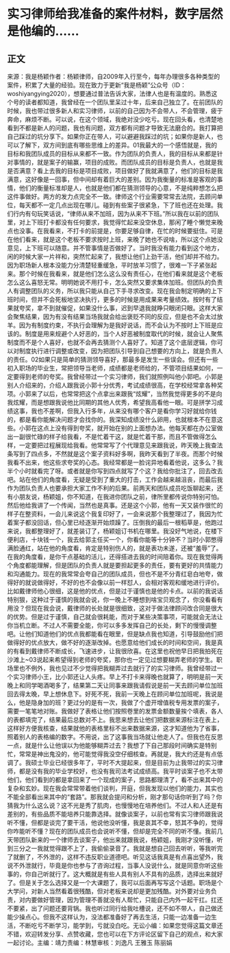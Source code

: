 # 实习律师给我准备的案件材料，数字居然是他编的……
## 正文
来源：我是杨颖作者：杨颖律师，自2009年入行至今，每年办理很多各种类型的案件，积累了大量的经验。现在致力于更新“我是杨颖”公众号（ID：woshiyangying2020），想要通过普法告诉大家，法律人也是有温度的。熟悉这个号的读者都知道，我曾经在一个团队里呆过十年，后来自己独立了。在前团队的时候，我也带过很多新人和实习律师，以前的自己因为不会带人，不会管理，疲于奔命，麻烦不断。可以说，在这个领域，我绝对没少吃亏。现在回头看，也清楚地看到不都是新人的问题，我也有问题，双方都有问题才导致无法磨合的。我打算把自己踩过的坑分享下。如果你正在带人，可以避避我踩过的坑；如果你是新人，也可以了解下，双方间到底有哪些思维上的差异。01我最大的一个感悟就是，我的目标和我团队成员的目标从来都不一致。作为团队的负责人，我的目标从来都是针对事情的，就是案子的输赢，项目的成败。而团队成员的目标是负责人，也就是我是否满意？看上去我的目标是项目成败，项目做好了我就满意了，他们的目标是我满意，这好像是一回事，但中间却有着巨大的差别。因为我衡量的标准是客观的事情，他们的衡量标准却是人，也就是他们都在猜测领导的心意，不是纯粹想怎么把这件事做好。两方的发力点完全不一致。律师这个行业需要常常去法院，去顾问单位，每天都不一定几点出现在哪儿。碰到有些案子很紧急，下了班也还在处理。我们行内有句玩笑话说，“律师从来不加班，因为从来不下班。”所以我在以前的团队里，对上下班打卡都没有任何要求，我觉得忙起来没空休息，那闲了睡个懒觉来晚点也没事。在我看来，不打卡的前提是，你要足够自律，在忙的时候要挺住。可是在他们看来，就是这个老板不要求按时上班，来晚了她也不说啥，所以这个点她没意见，上下班可以随意。并不管事情是否做好了。当时我没有能力看到这个地方，闲的时候大家一片祥和，突然忙起来了，我想让他们上劲干活，他们却并不给力。因为职场新人根本没能力分清楚轻重缓急，平时放羊习惯了，很难一下子紧张起来。那个时候在我看来，就是他们怎么这么没有责任心，在他们看来就是这个老板怎么这么喜怒无常。明明她说不用打卡，怎么突然又要求集体加班。但团队的负责人有调整团队的义务，所以我只能从自己下手寻求改变。现在我会制定明确的上下班时间，但并不会死板地坚决执行，更多的时候是用成果来考量绩效。按时有了结果就夸奖，拿不到就催促，如果没什么事，迟到早退我就睁只眼闭只眼。这样大家会聚焦结果，因为有没有结果当场我就会给出褒贬不同的反应，但是也不会太过放羊。因为有制度约束，不执行会理解为是我好说话，而不会认为不按时上下班是应该的。制度是用来规避个人好恶的，当个人好恶被制度取代的时候，就会让人聚焦制度而不是个人喜好，也就不会再去猜测个人喜好了。知道了这个底层逻辑，你可以对制度执行进行调整或改变，因为把团队引导到自己想要的方向上，就是负责人的责任。02如果只是简单的猜测领导喜好，那最多是发生一些误会。但还有一些初入职场的毕业生，常把领导当老师，成绩都是老师给的，不管项目结果如何，一定要得到老师的夸奖。我曾经带过一个实习律师，我们就照例叫他小郭吧。小郭是别人介绍来的，介绍人跟我说小郭十分优秀，考试成绩很高，在学校经常拿各种奖项。小郭来了以后，也常常把这个点拿出来跟我“炫耀”，当然我觉得更多的不是向我炫耀，而是想跟我说他比同期的其他人优秀，希望我高看他一眼。可是拼学习成绩这事，我也不差啊，但我入行多年，从来没有哪个客户是看你学习好就给你钱的，都是看你能解决问题才会找你的。我深知成绩没什么卵用，也就根本不在意这些。小郭在这点上没有得到夸奖，就开始在别的上面想办法。他每天都在办公室做出一副很忙碌的样子给我看，不是忙着干这，就是忙着干那，而且不管做得怎么样，一定要把过程展现给我看。他常常写了个代理意见来跟我说，昨天晚上我查法条写到了四点多，不然就是这个案子资料好多啊，我昨天看到了半夜。而那个时候我看不出来，他这些求夸奖的心态。我经常都是一脸诧异地看着他说，这多么？我半个小时就看完了呀。或者就是你写到四点就写了个这？我给你批注了，回去改去吧。站在他们的角度看，无疑是受到了重大的打击，工作会越来越沮丧，而最后我作为团队负责人也要承担大家工作不利的后果。前两天和团队成员吃饭聊起来，还有小朋友说，杨颖姐，你不知道，在我进你团队之前，律所里都传说你特别可怕。然后他给我讲了一个传闻，当然也是真事。还是这个小郭，他有一天又装作很忙的样子在整资料，一会儿来说这个我复印好了，一会来说那个我整理过了，我因为忙着案子都没回话，但心里已经逐渐开始烦躁了。压倒我的最后一根稻草是，他跑过来说，我都整理好了，就差装订了，杨颖姐订书机在哪里。我没好气地说，在楼下便利店，十块钱一个，我去给郭主任买一个，你看你能等十分钟不？当时小郭憋得满脸通红，站在他的角度看，肯定是特别伤人的，就是表功未遂，还被“羞辱”了。在我的角度看，是你干点基础的活儿，还得搭进去我的时间陪着你。现在我觉得两个角度都能理解，但是团队的负责人就是要担起更多的责任，要有更好的共情能力和沟通能力。现在的我常常会夸自己的团队成员，但也不是不分青红皂白地夸，做得好的就说做得好，不好的也不会像以前一样怼人，会相对客观和缓地进行评价。比如戴律师他心很细，这是他的优点，但是过于谨慎也是他的卡点。以前的我说话特别狠，这种过于谨慎的我就会说，你一晚上不睡想到啥宝贝观念了，你没看看有用没？但现在我会说，戴律师的长处就是很细致，这对于做法律顾问改合同是很大的优势。但是过于谨慎，自己就会很耗能，而对于某些决策事项，可能就会无法让你当机立断。不过人不需要全能，你可以多多发挥自己的长处，剩下的慢慢调整吧。让他们知道他们的优点我都能看在眼里，但是缺点我也知道，引导鼓励他们把做得好的优点放大，做不好的逐渐改掉。也愿意给他们成长的时间和空间，我是真的有看到戴律师不断成长，飞速进步，让我很欣喜。在这里也祝他早日把我拍死在沙滩上~03说起来希望得到老师的夸奖，那你也一定见过想要糊弄老师的学生。职场里也不例外，我也见过不少觉得把我糊弄过去就行了的实习律师。我曾经带过一个实习律师小王，比小郭还让人头疼。早上不打卡来得晚也就算了，明明是前一天晚上和同学喝酒喝多了，结果第二天让同事来跟我请假说是前一天去顾问单位加班回去得太晚，早上想休息下。好死不死，我前一天晚上在顾问单位加班呢，我说是么，他是隐身加的班？更过分的是有一次，我做了个虚开增值税专用发票的案子，需要一笔笔地对账。我做好了表格让他们按照卷里的发票金额数量挨个填表，各人的表都填完了，结果最后总数对不上。我思来想去让他们把数据来源标注在表上，这样好方便我核查，结果就他的表格里标不出来数据来源，这才知道他为了省事，照着别人的表格编的数字。不用说，出了这事我当场就让他走人了。但我也在反思一点，就是什么让他误以为他能够糊弄过去？我想了下自己那段时间确实是特别忙，常常是神出鬼没的，他可能觉得我没空仔细核查。再就是，我大约还是有点低调了。我硕士毕业已经很多年了，平时不大提起来，但是目前为止我带过的实习律师，都是没有我的毕业学校好，也没有我司法考试成绩高。我平时谈案子也不太带他们，他们看到的都是拿回来了一个现成的案子，思路都理清了，看不出来其中的复杂和玄妙。现在我会常常带着他们谈判，开庭，但我发现以他们的能力，其实也不能全部看出来其中的“套路”。那我就会提问和分析，刚才那句话你听到了吗？你猜我为什么这么说？这不光是秀了肌肉，也慢慢地在培养他们。不过人和人还是有差别的，有些品质不能培养只能靠选择。就像谈案子，以前也常有实习律师跟我说听不懂，但都是谈完了要干活，他说他没听懂，我是哀其不幸，怒其不争的，觉得你咋能听不懂？现在的团队成员也会说听不懂，但却是完全不同的听不懂。我前几天带团队新来的一个律师去谈案子，他出来就跟我说，杨颖姐，我刚才没听懂，听到三分之一我就觉得跟不上了，我偷偷录音了。我就是想自己回去听听，等我听完了就删了，不外泄的，这样不违反职业道德吧。听见这话我真是有点喜出望外，我说不外泄就行，毕竟是你也参与了咨询过程，当事人没说什么，就是同意你听这些事的，你自己听就行了。这大概就是有些人具有别人不具有的品质，选择出来就好了。但是关于怎么选择又是一个大课题了，我可以后面再写写这个话题。职场是个大学问，对新人当然看着很残酷，但对老板来说却是更加残酷。对外要对业务负责，对内要做好管理，因为管理不善就没有人帮忙，只能自己内外一起干扛。扛还不要紧，出了问题还要背锅。我也听过同行给我吐槽说，还不如不带人，自己做还能少操点心。但我不这样认为，没法都准备好了再去生活，只能一边准备一边生活，不断吃亏不断学习，能学到，亏就没白吃。无讼小编：如果您觉得这篇文章还不错，欢迎转发分享、点赞收藏，您也可以在下方评论区留下自己的观点，和大家一起讨论。主编：靖力责编：林慧审核：刘逸凡 王雅玉 陈丽娟 